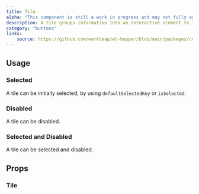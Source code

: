 ```yaml
---
title: Tile
alpha: "This component is still a work in progress and may not fully address all design requirements. Its API and properties are subject to change as we refine the design and functionality to better meet user needs."
description: A tile groups information into an interactive element to let users browse and take action on a group of related items.
category: "buttons"
links:
    source: https://github.com/workleap/wl-hopper/blob/main/packages/components/src/Tile/src/Tile.tsx
---
```


<Example src="Tile/docs/preview" isOpen />

## Usage

### Selected
A tile can be initially selected, by using `defaultSelectedKey` or `isSelected`.

<Example src="Tile/docs/selected" />

### Disabled
A tile can be disabled.

<Example src="Tile/docs/disabled" />

### Selected and Disabled

A tile can be selected and disabled.

<Example src="Tile/docs/disabledSelected" />

## Props

### Tile

<PropTable component="Tile" />
